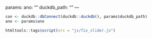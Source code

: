params:
  ano: ""
  duckdb_path: ""
---

```r
con <- duckdb::dbConnect(duckdb::duckdb(), params$duckdb_path)
ano <- params$ano
```

```r
htmltools::tags$script(src = "js/fix_slider.js")
```

